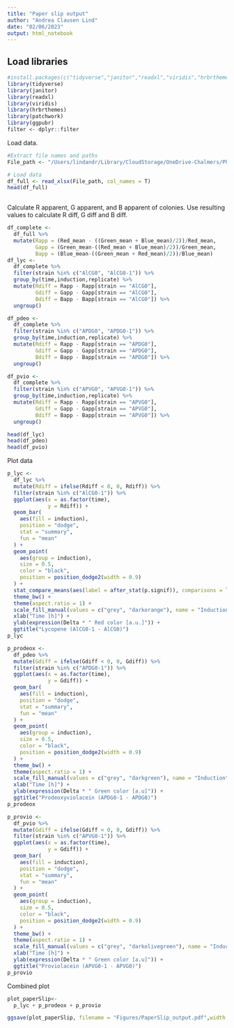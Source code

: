 ```yaml
---
title: "Paper slip output"
author: "Andrea Clausen Lind"
date: "02/06/2023"
output: html_notebook
---
```


## Load libraries
```r
#install.packages(c("tidyverse","janitor","readxl","viridis","hrbrthemes","patchwork","ggpubr"))
library(tidyverse)
library(janitor)
library(readxl)
library(viridis)
library(hrbrthemes)
library(patchwork)
library(ggpubr)
filter <- dplyr::filter
```

Load data. 
```r
#Extract file names and paths
File_path <- "/Users/lindandr/Library/CloudStorage/OneDrive-Chalmers/PhD/Projects/Sensing Outputs/Results/Paper slips/2023-06-02 Induction results/ImageJ_data-PaperSlips.xlsx"

# Load data
df_full <- read_xlsx(File_path, col_names = T)
head(df_full)
  

```
Calculate R apparent, G apparent, and B apparent of colonies. Use resulting values to calculate R diff, G diff and B diff. 
```r
df_complete <- 
  df_full %>% 
  mutate(Rapp = (Red_mean - ((Green_mean + Blue_mean)/2))/Red_mean,
         Gapp = (Green_mean-((Red_mean + Blue_mean)/2))/Green_mean,
         Bapp = (Blue_mean-((Green_mean + Red_mean)/2))/Blue_mean)
df_lyc <-
  df_complete %>%
  filter(strain %in% c("AlCG0", "AlCG0-1")) %>% 
  group_by(time,induction,replicate) %>% 
  mutate(Rdiff = Rapp - Rapp[strain == "AlCG0"],
         Gdiff = Gapp - Gapp[strain == "AlCG0"],
         Bdiff = Bapp - Bapp[strain == "AlCG0"]) %>% 
  ungroup()

df_pdeo <-
  df_complete %>%
  filter(strain %in% c("APDG0", "APDG0-1")) %>% 
  group_by(time,induction,replicate) %>% 
  mutate(Rdiff = Rapp - Rapp[strain == "APDG0"],
         Gdiff = Gapp - Gapp[strain == "APDG0"],
         Bdiff = Bapp - Bapp[strain == "APDG0"]) %>% 
  ungroup()

df_pvio <-
  df_complete %>%
  filter(strain %in% c("APVG0", "APVG0-1")) %>% 
  group_by(time,induction,replicate) %>% 
  mutate(Rdiff = Rapp - Rapp[strain == "APVG0"],
         Gdiff = Gapp - Gapp[strain == "APVG0"],
         Bdiff = Bapp - Bapp[strain == "APVG0"]) %>% 
  ungroup()

head(df_lyc)
head(df_pdeo)
head(df_pvio)
```

Plot data
```r
p_lyc <-
  df_lyc %>%
  mutate(Rdiff = ifelse(Rdiff < 0, 0, Rdiff)) %>%
  filter(strain %in% c("AlCG0-1")) %>%
  ggplot(aes(x = as.factor(time),
             y = Rdiff)) +
  geom_bar(
    aes(fill = induction),
    position = "dodge",
    stat = "summary",
    fun = "mean"
  ) +
  geom_point(
    aes(group = induction),
    size = 0.5,
    color = "black",
    position = position_dodge2(width = 0.9)
  ) +
  stat_compare_means(aes(label = after_stat(p.signif)), comparisons = list(c("3","6")), method = "t.test", ref.group = "0uM") +
  theme_bw() +
  theme(aspect.ratio = 1) +
  scale_fill_manual(values = c("grey", "darkorange"), name = "Induction") +
  xlab("Time [h]") +
  ylab(expression(Delta * " Red color [a.u.]")) +
  ggtitle("Lycopene (AlCG0-1 - AlCG0)")
p_lyc

p_prodeox <-
  df_pdeo %>%
  mutate(Gdiff = ifelse(Gdiff < 0, 0, Gdiff)) %>%
  filter(strain %in% c("APDG0-1")) %>%
  ggplot(aes(x = as.factor(time),
             y = Gdiff)) +
  geom_bar(
    aes(fill = induction),
    position = "dodge",
    stat = "summary",
    fun = "mean"
  ) +
  geom_point(
    aes(group = induction),
    size = 0.5,
    color = "black",
    position = position_dodge2(width = 0.9)
  ) +
  theme_bw() +
  theme(aspect.ratio = 1) +
  scale_fill_manual(values = c("grey", "darkgreen"), name = "Induction") +
  xlab("Time [h]") +
  ylab(expression(Delta * " Green color [a.u]")) +
  ggtitle("Prodeoxyviolacein (APDG0-1 - APDG0)")
p_prodeox

p_provio <-
  df_pvio %>%
  mutate(Gdiff = ifelse(Gdiff < 0, 0, Gdiff)) %>%
  filter(strain %in% c("APVG0-1")) %>%
  ggplot(aes(x = as.factor(time),
             y = Gdiff)) +
  geom_bar(
    aes(fill = induction),
    position = "dodge",
    stat = "summary",
    fun = "mean"
  ) +
  geom_point(
    aes(group = induction),
    size = 0.5,
    color = "black",
    position = position_dodge2(width = 0.9)
  ) +
  theme_bw() +
  theme(aspect.ratio = 1) +
  scale_fill_manual(values = c("grey", "darkolivegreen"), name = "Induction") +
  xlab("Time [h]") +
  ylab(expression(Delta * " Green color [a.u]")) +
  ggtitle("Proviolacein (APVG0-1 - APVG0)")
p_provio
```

Combined plot
```r
plot_paperSlip<-
  p_lyc + p_prodeox + p_provio

ggsave(plot_paperSlip, filename = "Figures/PaperSlip_output.pdf",width = 15)
```


